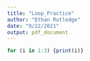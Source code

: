 ```yaml
---
title: "Loop_Practice"
author: "Ethan Rutledge"
date: "9/22/2021"
output: pdf_document
---
```



```r
for (i in 1:3) {print(i)}

```

